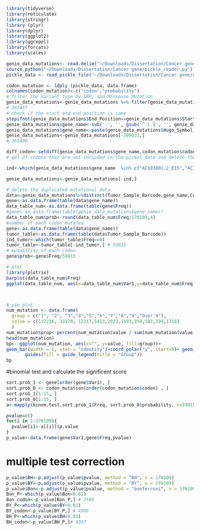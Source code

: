 ```r
library(tidyverse)
library(reticulate)
library(stringr)
library (plyr)
library(dplyr) 
library(ggplot2)
library(ggrepel)
library(forcats)
library(scales)
```


```r
genie_data_mutations<- read.delim("~/Downloads/Dissertation/Cancer gene/genie_data_mutations_extended.txt", header=T)
source_python("~/Downloads/Dissertation/Cancer gene/pickle_reader.py")
pickle_data <- read_pickle_file("~/Downloads/Dissertation/Cancer gene/codon_mutability.pickle")# 176109

codon_mutation <- ldply (pickle_data, data.frame)
colnames(codon_mutation)<-c("codon","probability")
# filter the Variant type by SNP, and Missense Mutation 
genie_data_mutations<-genie_data_mutations %>% filter(genie_data_mutations$Variant_Type=="SNP"& genie_data_mutations$Variant_Classification=="Missense_Mutation")
# 365437
# check if the start and end position is same
stopifnot(genie_data_mutations$End_Position==genie_data_mutations$Start_Position)
genie_data_mutations$gene_name<-sub('.', '', gsub('^.|.$', '', genie_data_mutations$HGVSp_Short))
genie_data_mutations$gene_name<-paste(genie_data_mutations$Hugo_Symbol, genie_data_mutations$gene_name, sep="_")
genie_data_mutations<-genie_data_mutations[-309033,]
# 365436

diff_codon<-setdiff(genie_data_mutations$gene_name,codon_mutation$codon) 
# get 27 codons that are not included in the pickel data and delete them

ind<-which(genie_data_mutations$gene_name  %in% c("AC103801.2_E15","AC103801.2_T12","AL161450.1_G22","AL161450.1_I6" , "AL161450.1_M9","AL161450.1_V18","AP000758.1_V44", "C1orf147_E155","C1orf147_G154" ,"C1orf147_G212","C1orf147_H169" , "C1orf147_P179" ,"C1orf147_Q132" , "C1orf147_R100" , "C1orf147_S216" , "C1orf147_V57","C1orf173_G841","C20orf26_P807","C6orf132_A334","FAM230A_S798" ,"NPIPA8_M175" , "PAXIP1-AS2_R91", "PRSS56_L78" , "SSX2_A6" ,"TRIM49B_E194","TTC40_F2636" ,"ZNF727_H418"))

genie_data_mutations<-genie_data_mutations[-ind,]
```


```r
# delete the duplicated mutational data
data<-genie_data_mutations%>%distinct(Tumor_Sample_Barcode,gene_name,Codons)
gene<-as.data.frame(table(data$gene_name))
data_table_num<-as.data.frame(table(gene$Freq))
#gene<-as.data.frame(table(genie_data_mutations$gene_name))
data_table_num$prob<-round(data_table_num$Freq/176109,4)
#number of each codon mutated 
gene<-as.data.frame(table(data$gene_name))
tumor_table<-as.data.frame(table(data$Tumor_Sample_Barcode))
ind_tumor<-which(tumor_table$Freq==0)
tumor_table<-tumor_table[-ind_tumor,] # 59815
# mutability of each codon
gene$prob<-gene$Freq/59815
```

```r
# plot
library(plotrix)
barplot(data_table_num$Freq)
ggplot(data_table_num, aes(x=data_table_num$Var1,y=data_table_num$Freq)) + geom_bar(position="dodge", stat="identity")+theme(axis.text.x = element_text(angle = 90, vjust = 0.5, hjust=1,size = 5))+xlab("Observed mutations")+ylab("No.of mutational codons ")



# pie plot
num_mutation <- data.frame(
  group = c("1", "2", "3","4","5","6","7","8","9","Over 9"),
  value = c(117236, 33170, 12217,5413,2823,1591,959,583,399,1718)
  )
num_mutation$prop<-percent(num_mutation$value / sum(num_mutation$value))
head(num_mutation)
bp<- ggplot(num_mutation, aes(x="", y=value, fill=group))+
geom_bar(width = 1, stat = "identity")+coord_polar("y", start=0)+ geom_label_repel(aes(label = prop), size=2, show.legend = F, nudge_x = 1) +
       guides(fill = guide_legend(title = "Group"))
bp
```

#binomial test and calculate the significent score
```r

sort.prob_1 <- gene[order(gene$Var1), ]
sort.prob_0 <- codon_mutation[order(codon_mutation$codon) , ]
sort.prob_1[1:15, ]
sort.prob_0[1:15, ]
a<-mapply(binom.test,sort.prob_1$Freq, sort.prob_0$probability, n=59815, alternative = "greater", conf.level = 0.95, SIMPLIFY = FALSE)

pvalue=c()
for(i in 1:176109){
  pvalue[i]<-a[[i]]$p.value
}
p_value<-data.frame(gene$Var1,gene$Freq,pvalue)

```

# multiple test correction
```r

p_value$BH<-p.adjust(p_value$pvalue, method = "BH", n = 176109)
p_value$BY<-p.adjust(p_value$pvalue, method = "BY", n = 176109)
p_value$Bon<-p.adjust(p_value$pvalue, method = "bonferroni", n = 176109)
Bon_P<-which(p_value$Bon<0.01)
Bon_codon<-p_value[Bon_P,] # 2590
BY_P<-which(p_value$BY<0.01)
BY_codon<-p_value[BY_P,] # 4988
BH_P<-which(p_value$BH<0.01)
BH_codon<-p_value[BH_P,]# 9307


```




